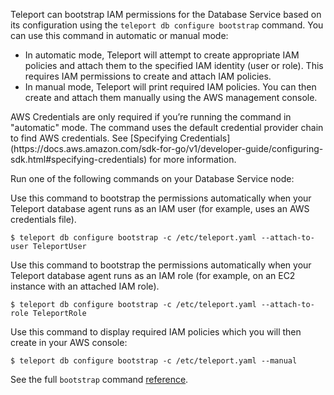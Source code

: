 Teleport can bootstrap IAM permissions for the Database Service based on its
configuration using the `teleport db configure bootstrap` command. You can use
this command in automatic or manual mode:
- In automatic mode, Teleport will attempt to create appropriate IAM policies
  and attach them to the specified IAM identity (user or role). This requires
  IAM permissions to create and attach IAM policies.
- In manual mode, Teleport will print required IAM policies. You can then create
  and attach them manually using the AWS management console.

<Admonition type="note" title="AWS credentials">
  AWS Credentials are only required if you’re running the command in "automatic"
  mode. The command uses the default credential provider chain to find AWS
  credentials. See [Specifying Credentials](https://docs.aws.amazon.com/sdk-for-go/v1/developer-guide/configuring-sdk.html#specifying-credentials) for more information.
</Admonition>

Run one of the following commands on your Database Service node:

<Tabs>
  <TabItem label="Automatic / IAM User">
  Use this command to bootstrap the permissions automatically when
  your Teleport database agent runs as an IAM user (for example, uses an AWS
  credentials file).

  ```code
  $ teleport db configure bootstrap -c /etc/teleport.yaml --attach-to-user TeleportUser
  ```
  </TabItem>

  <TabItem label="Automatic / IAM Role">
  Use this command to bootstrap the permissions automatically when
  your Teleport database agent runs as an IAM role (for example, on an EC2
  instance with an attached IAM role).

  ```code
  $ teleport db configure bootstrap -c /etc/teleport.yaml --attach-to-role TeleportRole
  ```
  </TabItem>

  <TabItem label="Manual">
  Use this command to display required IAM policies which you will then create in your AWS console:

  ```code
  $ teleport db configure bootstrap -c /etc/teleport.yaml --manual
  ```
  </TabItem>
</Tabs>

See the full `bootstrap` command
[reference](../../database-access/reference/cli.mdx#teleport-db-configure-bootstrap).
